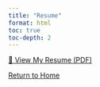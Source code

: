 ```yaml
---
title: "Resume"
format: html
toc: true
toc-depth: 2
---
```


[📄 View My Resume (PDF)](media/Yazeed_Resume_3.pdf)

[Return to Home](index.html)
